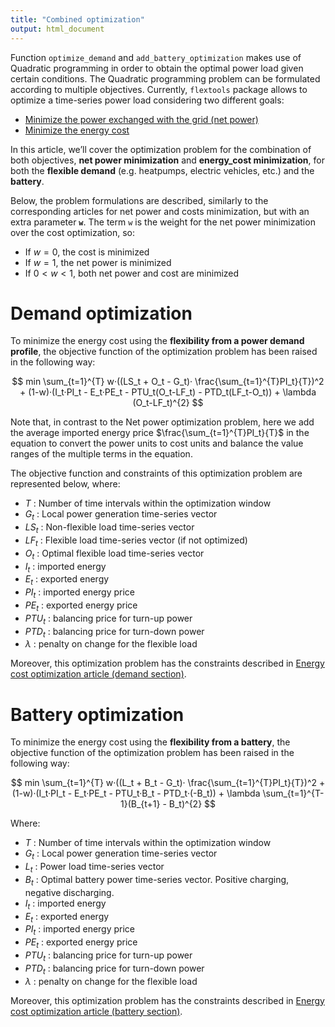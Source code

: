 ```yaml
---
title: "Combined optimization"
output: html_document
---
```


Function `optimize_demand` and `add_battery_optimization` makes use of Quadratic programming in order to obtain the optimal power load given certain conditions. The Quadratic programming problem can be formulated according to multiple objectives. Currently, `flextools` package allows to optimize a time-series power load considering two different goals:

* [Minimize the power exchanged with the grid (net power)](https://mcanigueral.github.io/flextools/articles/minimize_net_power.html)
* [Minimize the energy cost](https://mcanigueral.github.io/flextools/articles/minimize_cost.html)

In this article, we'll cover the optimization problem for the combination of both objectives, **net power minimization** and **energy_cost minimization**, for both the **flexible demand** (e.g. heatpumps, electric vehicles, etc.) and the **battery**.

Below, the problem formulations are described, similarly to the corresponding articles for net power and costs minimization, but with an extra parameter **`w`**. The term `w` is the weight for the net power minimization over the cost optimization, so:

* If $w = 0$, the cost is minimized
* If $w = 1$, the net power is minimized
* If $0 \lt w \lt 1$, both net power and cost are minimized


# Demand optimization

To minimize the energy cost using the **flexibility from a power demand profile**, the objective function of the optimization problem has been raised in the following way:

$$
min \sum_{t=1}^{T} w·((LS_t + O_t - G_t)· \frac{\sum_{t=1}^{T}PI_t}{T})^2 + (1-w)·(I_t·PI_t - E_t·PE_t - PTU_t(O_t-LF_t)  - PTD_t(LF_t-O_t)) + \lambda (O_t-LF_t)^{2}
$$
  
Note that, in contrast to the Net power optimization problem, here we add the average imported energy price $\frac{\sum_{t=1}^{T}PI_t}{T}$ in the equation to convert the power units to cost units and balance the value ranges of the multiple terms in the equation.

The objective function and constraints of this optimization problem are represented below, where:

- $T$ : Number of time intervals within the optimization window
- $G_t$ : Local power generation time-series vector
- $LS_t$ : Non-flexible load time-series vector
- $LF_t$ : Flexible load time-series vector (if not optimized)
- $O_t$ : Optimal flexible load time-series vector
- $I_t$ : imported energy
- $E_t$ : exported energy
- $PI_t$ : imported energy price
- $PE_t$ : exported energy price
- $PTU_t$ : balancing price for turn-up power
- $PTD_t$ : balancing price for turn-down power
- $\lambda$ : penalty on change for the flexible load

Moreover, this optimization problem has the constraints described in [Energy cost optimization article (demand section)](https://mcanigueral.github.io/flextools/articles/minimize_cost.html#demand-optimization).


# Battery optimization

To minimize the energy cost using the **flexibility from a battery**, the objective function of the optimization problem has been raised in the following way:

$$
min \sum_{t=1}^{T} w·((L_t + B_t - G_t)· \frac{\sum_{t=1}^{T}PI_t}{T})^2 + (1-w)·(I_t·PI_t - E_t·PE_t - PTU_t·B_t  - PTD_t·(-B_t)) + \lambda \sum_{t=1}^{T-1}(B_{t+1} - B_t)^{2}
$$


Where:

- $T$ : Number of time intervals within the optimization window
- $G_t$ : Local power generation time-series vector
- $L_t$ : Power load time-series vector
- $B_t$ : Optimal battery power time-series vector. Positive charging, negative discharging.
- $I_t$ : imported energy
- $E_t$ : exported energy
- $PI_t$ : imported energy price
- $PE_t$ : exported energy price
- $PTU_t$ : balancing price for turn-up power
- $PTD_t$ : balancing price for turn-down power
- $\lambda$ : penalty on change for the flexible load

Moreover, this optimization problem has the constraints described in [Energy cost optimization article (battery section)](https://mcanigueral.github.io/flextools/articles/minimize_cost.html#battery-optimization).


